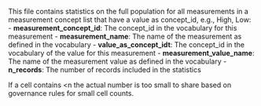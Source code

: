 This file contains statistics on the full population for all measurements in a measurement concept list  that have a value as concept_id, e.g., High, Low:
- **measurement_concept_id**: The concept_id in the vocabulary for this measurement
- **measurement_name**: The name of the measurement as defined in the vocabulary
- **value_as_concept_idt**: The concept_id in the vocabulary of the value for this measurement
- **measurement_value_name**: The name of the measurement value as defined in the vocabulary
- **n_records**: The number of records included in the statistics

If a cell contains <n the actual number is too small to share based on governance rules for small cell counts.
